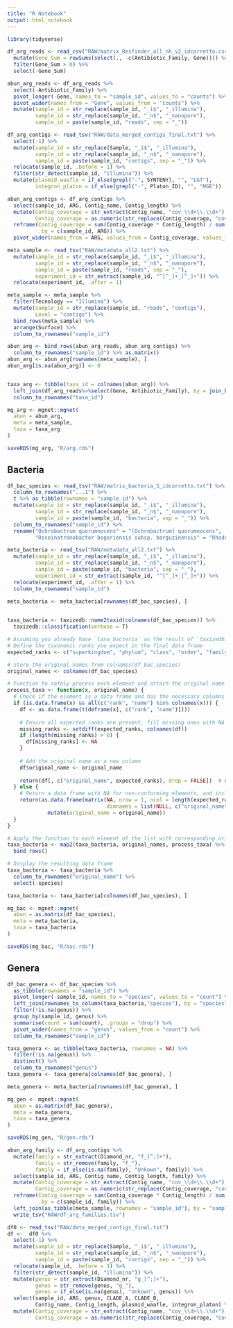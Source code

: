 ---
title: "R Notebook"
output: html_notebook
---

```{r}
library(tidyverse)
```

```{r}
df_arg_reads <- read_csv("RAW/matrix_Resfinder_all_nh_v2_idcorretto.csv") %>%
  mutate(Gene_Sum = rowSums(select(., -c(Antibiotic_Family, Gene)))) %>%
  filter(Gene_Sum > 0) %>%
  select(-Gene_Sum) 

abun_arg_reads <- df_arg_reads %>%
  select(-Antibiotic_Family) %>%
  pivot_longer(-Gene, names_to = "sample_id", values_to = "counts") %>%
  pivot_wider(names_from = "Gene", values_from = "counts") %>%
  mutate(sample_id = str_replace(sample_id, "_i$", "_illumina"),
         sample_id = str_replace(sample_id, "_n$", "_nanopore"),
         sample_id = paste(sample_id, "reads", sep = "_")) 
```

```{r}
df_arg_contigs <- read_tsv("RAW/data_merged_contigs_final.txt") %>%
  select(-1) %>%
  mutate(sample_id = str_replace(Sample, "_i$", "_illumina"),
         sample_id = str_replace(sample_id, "_n$", "_nanopore"),
         sample_id = paste(sample_id, "contigs", sep = "_")) %>%
  relocate(sample_id, .before = 1) %>%
  filter(str_detect(sample_id, "illumina")) %>%
  mutate(plasmid_waafle = if_else(grepl("-", SYNTENY), "", "LGT"),
         integron_platon = if_else(grepl("-", Platon_ID), "", "MGE"))

abun_arg_contigs <- df_arg_contigs %>%
  select(sample_id, ARG, Contig_name, Contig_length) %>%
  mutate(Contig_coverage = str_extract(Contig_name, "cov_\\d+\\.\\d+"),
         Contig_coverage = as.numeric(str_replace(Contig_coverage, "cov_", ""))) %>%
  reframe(Contig_coverage = sum(Contig_coverage * Contig_length) / sum(Contig_length),
          .by = c(sample_id, ARG)) %>%
  pivot_wider(names_from = ARG, values_from = Contig_coverage, values_fill = 0) 
```


```{r}
meta_sample <- read_tsv("RAW/metadata_all2.txt") %>%
  mutate(sample_id = str_replace(sample_id, "_i$", "_illumina"),
         sample_id = str_replace(sample_id, "_n$", "_nanopore"),
         sample_id = paste(sample_id, "reads", sep = "_"),
         experiment_id = str_extract(sample_id, "^[^_]+_[^_]+")) %>%
  relocate(experiment_id, .after = 1)

meta_sample <- meta_sample %>%
  filter(Tecnology == "Illumina") %>%
  mutate(sample_id = str_replace(sample_id, "reads", "contigs"),
         Level = "contigs") %>%
  bind_rows(meta_sample) %>%
  arrange(Surface) %>%
  column_to_rownames("sample_id")

abun_arg <- bind_rows(abun_arg_reads, abun_arg_contigs) %>%
  column_to_rownames("sample_id") %>% as.matrix()
abun_arg <- abun_arg[rownames(meta_sample), ]
abun_arg[is.na(abun_arg)] <- 0


taxa_arg <- tibble(taxa_id = colnames(abun_arg)) %>%
  left_join(df_arg_reads%>%select(Gene, Antibiotic_Family), by = join_by(taxa_id == Gene)) %>%
  column_to_rownames("taxa_id")

mg_arg <- mgnet::mgnet(
  abun = abun_arg,
  meta = meta_sample,
  taxa = taxa_arg
)
```

```{r}
saveRDS(mg_arg, "R/arg.rds")
```

## Bacteria

```{r}
df_bac_species <- read_tsv("RAW/matrix_bacteria_S_idcorretto.txt") %>%
  column_to_rownames("...1") %>%
  t %>% as_tibble(rownames = "sample_id") %>%
  mutate(sample_id = str_replace(sample_id, "_i$", "_illumina"),
         sample_id = str_replace(sample_id, "_n$", "_nanopore"),
         sample_id = paste(sample_id, "bacteria", sep = "_")) %>%
  column_to_rownames("sample_id") %>%
  rename("Ochrobactrum quorumnocens" = "[Ochrobactrum] quorumnocens",
         "Roseinatronobacter bogoriensis subsp. barguzinensis" = "Rhodobaca barguzinensis")

meta_bacteria <- read_tsv("RAW/metadata_all2.txt") %>%
  mutate(sample_id = str_replace(sample_id, "_i$", "_illumina"),
         sample_id = str_replace(sample_id, "_n$", "_nanopore"),
         sample_id = paste(sample_id, "bacteria", sep = "_"),
         experiment_id = str_extract(sample_id, "^[^_]+_[^_]+")) %>%
  relocate(experiment_id, .after = 1) %>%
  column_to_rownames("sample_id")
  
meta_bacteria <- meta_bacteria[rownames(df_bac_species), ]


taxa_bacteria <- taxizedb::name2taxid(colnames(df_bac_species)) %>%
  taxizedb::classification(verbose = T)

# Assuming you already have `taxa_bacteria` as the result of `taxizedb::classification()`
# Define the taxonomic ranks you expect in the final data frame
expected_ranks <- c("superkingdom", "phylum", "class", "order", "family", "genus", "species")

# Store the original names from colnames(df_bac_species)
original_names <- colnames(df_bac_species)

# Function to safely process each element and attach the original name
process_taxa <- function(x, original_name) {
  # Check if the element is a data frame and has the necessary columns
  if (is.data.frame(x) && all(c("rank", "name") %in% colnames(x))) {
    df <- as.data.frame(t(deframe(x[, c("rank", "name")])))
    
    # Ensure all expected ranks are present, fill missing ones with NA
    missing_ranks <- setdiff(expected_ranks, colnames(df))
    if (length(missing_ranks) > 0) {
      df[missing_ranks] <- NA
    }
    
    # Add the original name as a new column
    df$original_name <- original_name
    
    return(df[, c("original_name", expected_ranks), drop = FALSE])  # Return data frame with original name and all expected ranks
  } else {
    # Return a data frame with NA for non-conforming elements, and include the original name
    return(as.data.frame(matrix(NA, nrow = 1, ncol = length(expected_ranks) + 1, 
                                dimnames = list(NULL, c("original_name", expected_ranks)))) %>%
             mutate(original_name = original_name))
  }
}

# Apply the function to each element of the list with corresponding original name
taxa_bacteria <- map2(taxa_bacteria, original_names, process_taxa) %>%
  bind_rows()

# Display the resulting data frame
taxa_bacteria <- taxa_bacteria %>%
  column_to_rownames("original_name") %>%
  select(-species)

taxa_bacteria <- taxa_bacteria[colnames(df_bac_species), ]

mg_bac <- mgnet::mgnet(
  abun = as.matrix(df_bac_species),
  meta = meta_bacteria,
  taxa = taxa_bacteria
)

saveRDS(mg_bac, "R/bac.rds")
```

## Genera

```{r}
df_bac_genera <- df_bac_species %>%
  as_tibble(rownames = "sample_id") %>%
  pivot_longer(-sample_id, names_to = "species", values_to = "count") %>%
  left_join(rownames_to_column(taxa_bacteria,"species"), by = "species") %>%
  filter(!is.na(genus)) %>%
  group_by(sample_id, genus) %>%
  summarise(count = sum(count), .groups = "drop") %>%
  pivot_wider(names_from = "genus", values_from = "count") %>%
  column_to_rownames("sample_id")

taxa_genera <- as_tibble(taxa_bacteria, rownames = NA) %>%
  filter(!is.na(genus)) %>%
  distinct() %>%
  column_to_rownames("genus")
taxa_genera <- taxa_genera[colnames(df_bac_genera), ]

meta_genera <- meta_bacteria[rownames(df_bac_genera), ]

mg_gen <- mgnet::mgnet(
  abun = as.matrix(df_bac_genera),
  meta = meta_genera,
  taxa = taxa_genera
)

saveRDS(mg_gen, "R/gen.rds")
```


```{r}
abun_arg_family <- df_arg_contigs %>%
  mutate(family = str_extract(Diamond_nr, "f_[^;]+"),
         family = str_remove(family, "f_"),
         family = if_else(is.na(family), "Unkown", family)) %>%
  select(sample_id, ARG, Contig_name, Contig_length, family) %>%
  mutate(Contig_coverage = str_extract(Contig_name, "cov_\\d+\\.\\d+"),
         Contig_coverage = as.numeric(str_replace(Contig_coverage, "cov_", ""))) %>%
  reframe(Contig_coverage = sum(Contig_coverage * Contig_length) / sum(Contig_length),
          .by = c(sample_id, family)) %>%
  left_join(as_tibble(meta_sample, rownames = "sample_id"), by = "sample_id") %>%
  write_tsv("RAW/df_arg_families.tsv")
```

```{r}
df0 <- read_tsv("RAW/data_merged_contigs_final.txt")
df <-  df0 %>%
  select(-1) %>%
  mutate(sample_id = str_replace(Sample, "_i$", "_illumina"),
         sample_id = str_replace(sample_id, "_n$", "_nanopore"),
         sample_id = paste(sample_id, "contigs", sep = "_")) %>%
  relocate(sample_id, .before = 1) %>%
  filter(str_detect(sample_id, "illumina")) %>%
  mutate(genus = str_extract(Diamond_nr, "g_[^;]+"),
         genus = str_remove(genus, "g_"),
         genus = if_else(is.na(genus), "Unkown", genus)) %>%
  select(sample_id, ARG, genus, CLADE_A, CLADE_B,
         Contig_name, Contig_length, plasmid_waafle, integron_platon) %>%
  mutate(Contig_coverage = str_extract(Contig_name, "cov_\\d+\\.\\d+"),
         Contig_coverage = as.numeric(str_replace(Contig_coverage, "cov_", "")))
```


